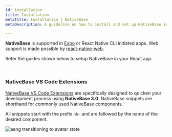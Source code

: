 ```yaml
---
id: installation
title: Installation
metaTitle: Installation | NativeBase
metaDescription: A guideline on how to install and set up NativeBase in your React app. Speed up your development process with NativeBase 3.0.

---
```



**NativeBase** is supported in [Expo](https://docs.expo.dev/get-started/installation/) or React Native CLI initiated apps. Web support is made possible by [react-native-web](https://necolas.github.io/react-native-web/).

Refer the guides shown below to setup NativeBase in your React app.

<Box>
  <Box mt="4" mb="8">
    <InstallationTiles />
  </Box>
</Box>

<br />

### NativeBase VS Code Extensions

[NativeBase VS Code Extensions](https://marketplace.visualstudio.com/items?itemName=NativeBase.nativebase-v3-vscode-extension) are specifically designed to quicken your development process using **NativeBase 3.0**.
NativeBase snippets are shorthand for commonly used NativeBase components.

All snippets start with the prefix `nb-` and are followed by the name of the desired component.

<AspectRatio ratio={1.7} w="100%" maxW="1056">
  <Image
    resizeMode="contain"
    source={{ uri: "/img/NativeBaseSnippet.gif" }}
    alt="aang transitioning to avatar state"
  />
</AspectRatio>
